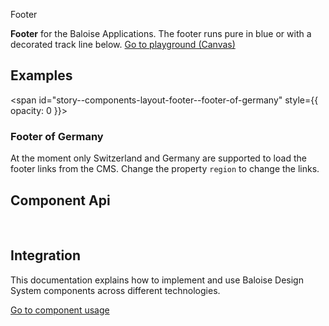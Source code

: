 
<bal-doc-banner id="story--components-layout-footer--basic">Footer</bal-doc-banner>

<bal-doc-lead>
  <b>Footer</b> for the Baloise Applications. The footer runs pure in blue or with a decorated track line below.
</bal-doc-lead>

<Canvas withSource="open">
  <Story id="components-layout-footer--basic" />
</Canvas>

<bal-doc-app>
  <bal-button-group class="mb-large" position="center">
    <a class="button is-primary" href="?path=/story/components-layout-footer--basic">
      Go to playground (Canvas)
    </a>
    <bal-doc-code-sandbox
      framework="angular"
      template={Basic.parameters.docs.source.code}
    ></bal-doc-code-sandbox>
    <bal-doc-code-sandbox
      framework="html"
      template={Basic.parameters.docs.source.code}
      modules="footer"
    ></bal-doc-code-sandbox>
  </bal-button-group>
</bal-doc-app>

## Examples

<span id="story--components-layout-footer--footer-of-germany" style={{ opacity: 0 }}></span>

### Footer of Germany

At the moment only Switzerland and Germany are supported to load the footer links from the CMS.
Change the property `region` to change the links.

<Canvas>
  <Story id="components-layout-footer--footer-of-germany" />
</Canvas>

## Component Api

<Description markdown={readme} />

<br />

## Integration

This documentation explains how to implement and use Baloise Design System components across different technologies.

<a class="button is-primary" href="?path=/docs/development-components--page">
  Go to component usage
</a>


<Description markdown={theming} />


<Description markdown={testing} />

<bal-doc-github link="/components/bal-footer/stories/bal-footer.docs.mdx"></bal-doc-github>
